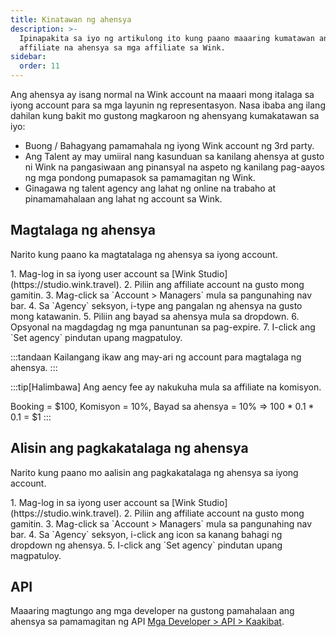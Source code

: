 ```yaml
---
title: Kinatawan ng ahensya
description: >-
  Ipinapakita sa iyo ng artikulong ito kung paano maaaring kumatawan ang isang
  affiliate na ahensya sa mga affiliate sa Wink.
sidebar:
  order: 11
---
```


Ang ahensya ay isang normal na Wink account na maaari mong italaga sa iyong account para sa mga layunin ng representasyon. Nasa ibaba ang ilang dahilan kung bakit mo gustong magkaroon ng ahensyang kumakatawan sa iyo:

* Buong / Bahagyang pamamahala ng iyong Wink account ng 3rd party.
* Ang Talent ay may umiiral nang kasunduan sa kanilang ahensya at gusto ni Wink na pangasiwaan ang pinansyal na aspeto ng kanilang pag-aayos ng mga pondong pumapasok sa pamamagitan ng Wink.
* Ginagawa ng talent agency ang lahat ng online na trabaho at pinamamahalaan ang lahat ng account sa Wink.

## Magtalaga ng ahensya

Narito kung paano ka magtatalaga ng ahensya sa iyong account.

<Steps>
  1. Mag-log in sa iyong user account sa [Wink Studio](https://studio.wink.travel).
  2. Piliin ang affiliate account na gusto mong gamitin.
  3. Mag-click sa `Account > Managers` mula sa pangunahing nav bar.
  4. Sa `Agency` seksyon, i-type ang pangalan ng ahensya na gusto mong katawanin.
  5. Piliin ang bayad sa ahensya mula sa dropdown.
  6. Opsyonal na magdagdag ng mga panuntunan sa pag-expire.
  7. I-click ang `Set agency` pindutan upang magpatuloy.
</Steps>


:::tandaan
Kailangang ikaw ang may-ari ng account para magtalaga ng ahensya.
:::

:::tip\[Halimbawa]
Ang aency fee ay nakukuha mula sa affiliate na komisyon.

Booking = $100, Komisyon = 10%, Bayad sa ahensya = 10% => 100 \* 0.1 \* 0.1 = $1
:::

## Alisin ang pagkakatalaga ng ahensya

Narito kung paano mo aalisin ang pagkakatalaga ng ahensya sa iyong account.

<Steps>
  1. Mag-log in sa iyong user account sa [Wink Studio](https://studio.wink.travel).
  2. Piliin ang affiliate account na gusto mong gamitin.
  3. Mag-click sa `Account > Managers` mula sa pangunahing nav bar.
  4. Sa `Agency` seksyon, i-click ang <Badge text="x" variant="danger" size="small" /> icon sa kanang bahagi ng dropdown ng ahensya.
  5. I-click ang `Set agency` pindutan upang magpatuloy.
</Steps>


## API

Maaaring magtungo ang mga developer na gustong pamahalaan ang ahensya sa pamamagitan ng API [Mga Developer > API > Kaakibat](/developers/apis/#affiliate-api).

